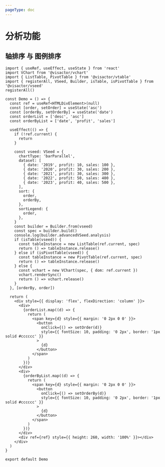 ```yaml
---
pageType: doc
---
```


# 分析功能

## 轴排序 与 图例排序

```tsx direction=vertical
import { useRef, useEffect, useState } from 'react'
import VChart from '@visactor/vchart'
import { ListTable, PivotTable } from '@visactor/vtable'
import { registerAll, VSeed, Builder, isTable, isPivotTable } from '@visactor/vseed'
registerAll()

const Demo = () => {
  const ref = useRef<HTMLDivElement>(null)
  const [order, setOrder] = useState('asc')
  const [orderBy, setOrderBy] = useState('date')
  const orderList = ['desc', 'asc']
  const orderByList = ['date', 'profit', 'sales']

  useEffect(() => {
    if (!ref.current) {
      return
    }

    const vseed: VSeed = {
      chartType: 'barParallel',
      dataset: [
        { date: '2019', profit: 10, sales: 100 },
        { date: '2020', profit: 30, sales: 200 },
        { date: '2021', profit: 30, sales: 300 },
        { date: '2022', profit: 50, sales: 400 },
        { date: '2023', profit: 40, sales: 500 },
      ],
      sort: {
        order,
        orderBy,
      },
      sortLegend: {
        order,
      },
    }
    const builder = Builder.from(vseed)
    const spec = builder.build()
    console.log(builder.advancedVSeed.analysis)
    if (isTable(vseed)) {
      const tableInstance = new ListTable(ref.current, spec)
      return () => tableInstance.release()
    } else if (isPivotTable(vseed)) {
      const tableInstance = new PivotTable(ref.current, spec)
      return () => tableInstance.release()
    } else {
      const vchart = new VChart(spec, { dom: ref.current })
      vchart.renderSync()
      return () => vchart.release()
    }
  }, [orderBy, order])

  return (
    <div style={{ display: 'flex', flexDirection: 'column' }}>
      <div>
        {orderList.map((d) => {
          return (
            <span key={d} style={{ margin: '0 2px 0 0' }}>
              <button
                onClick={() => setOrder(d)}
                style={{ fontSize: 10, padding: '0 2px', border: '1px solid #cccccc' }}
              >
                {d}
              </button>
            </span>
          )
        })}
      </div>
      <div>
        {orderByList.map((d) => {
          return (
            <span key={d} style={{ margin: '0 2px 0 0' }}>
              <button
                onClick={() => setOrderBy(d)}
                style={{ fontSize: 10, padding: '0 2px', border: '1px solid #cccccc' }}
              >
                {d}
              </button>
            </span>
          )
        })}
      </div>
      <div ref={ref} style={{ height: 260, width: '100%' }}></div>
    </div>
  )
}

export default Demo
```